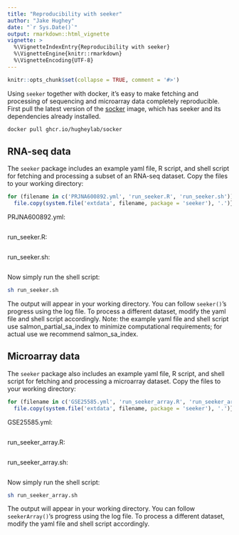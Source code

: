 ```yaml
---
title: "Reproducibility with seeker"
author: "Jake Hughey"
date: "`r Sys.Date()`"
output: rmarkdown::html_vignette
vignette: >
  %\VignetteIndexEntry{Reproducibility with seeker}
  %\VignetteEngine{knitr::rmarkdown}
  %\VignetteEncoding{UTF-8}
---
```


```r
knitr::opts_chunk$set(collapse = TRUE, comment = '#>')
```

Using `seeker` together with docker, it's easy to make fetching and processing of sequencing and microarray data completely reproducible. First pull the latest version of the [socker](https://github.com/hugheylab/socker) image, which has seeker and its dependencies already installed.

```sh
docker pull ghcr.io/hugheylab/socker
```

## RNA-seq data

The `seeker` package includes an example yaml file, R script, and shell script for fetching and processing a subset of an RNA-seq dataset. Copy the files to your working directory:

```r
for (filename in c('PRJNA600892.yml', 'run_seeker.R', 'run_seeker.sh')) {
  file.copy(system.file('extdata', filename, package = 'seeker'), '.')}
```

PRJNA600892.yml:

```r
```

run_seeker.R:

```r
```

run_seeker.sh:

```r
```

Now simply run the shell script:

```sh
sh run_seeker.sh
```

The output will appear in your working directory. You can follow `seeker()`'s progress using the log file. To process a different dataset, modify the yaml file and shell script accordingly. Note: the example yaml file and shell script use salmon_partial_sa_index to minimize computational requirements; for actual use we recommend salmon_sa_index.

## Microarray data

The `seeker` package also includes an example yaml file, R script, and shell script for fetching and processing a microarray dataset. Copy the files to your working directory:

```r
for (filename in c('GSE25585.yml', 'run_seeker_array.R', 'run_seeker_array.sh')) {
  file.copy(system.file('extdata', filename, package = 'seeker'), '.')}
```

GSE25585.yml:

```r
```

run_seeker_array.R:

```r
```

run_seeker_array.sh:

```r
```

Now simply run the shell script:
```sh
sh run_seeker_array.sh
```

The output will appear in your working directory. You can follow `seekerArray()`'s progress using the log file. To process a different dataset, modify the yaml file and shell script accordingly.

